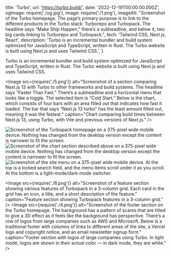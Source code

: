   title: 'Turbo',
  url: 'https://turbo.build/',
  date: '2022-12-19T00:00:00.000Z',
  ogImage: require('./og.jpg'),
  image: require('./1.png'),
  imageAlt: "Screenshot of the Turbo homepage. The page’s primary purpose is to link to the different products in the Turbo stack: Turborepo and Turbopack. The headline says “Make Ship Happen,” there’s a subheadline, and below it, two big cards linking to Turborepo and Turbopack.",
  tech: 'Tailwind CSS, Next.js, React',
  description: 'Turbo is an incremental bundler and build system optimized for JavaScript and TypeScript, written in Rust. The Turbo website is built using Next.js and uses Tailwind CSS.',
}

<Intro title="A Rust-powered JavaScript bundler and build system by Vercel.">

Turbo is an incremental bundler and build system optimized for JavaScript and TypeScript, written in Rust. The Turbo website is built using Next.js and uses Tailwind CSS.

</Intro>

<Image src={require('./5.png')} alt="Screenshot of a section comparing Next.js 13 with Turbo to other frameworks and build systems. The headline says “Faster Than Fast.” There’s a subheadline and a horizontal menu that looks like a toggle. The selected item is “Cold Start.” Below is the chart, which consists of four bars with an area filled out that indicates how fast it loaded. The bar that says “Next.js 13 turbo” has the least amount filled out, meaning it was the fastest." caption="Chart comparing build times between Next.js 13, using Turbo, with Vite and previous versions of Next.js." />

<Mobile caption="The Turbo website experience, including the navigation, on a 375-pixel wide mobile device.">
  <Image src={require('./13.png')} alt="Screenshot of the Turbopack homepage on a 375-pixel wide mobile device. Nothing has changed from the desktop version except the content is narrower to fit the screen." />
  <Image src={require('./16.png')} alt="Screenshot of the chart section described above on a 375-pixel wide mobile device. Nothing has changed from the desktop version except the content is narrower to fit the screen." />
  <Image src={require('./18.png')} alt="Screenshot of the site menu on a 375-pixel wide mobile device. At the top is a locked search field, and the menu items scroll under it as you scroll. At the bottom is a light-mode/dark-mode switcher." />
</Mobile>

<Image src={require('./8.png')} alt="Screenshot of a feature section showing various features of Turbopack in a 3-column grid. Each card in the grid has an icon, a title, and a short description of the feature." caption="Feature section showing Turbopack features in a 3-column grid." />
<Image src={require('./4.png')} alt="Screenshot of the footer section on the Turbo homepage. The background has a pattern of scares that are titled to give a 3D effect as it feels like the background has perspective. There’s a row of logos from large companies such as AWS and Microsoft. Below is a traditional footer with columns of links to different areas of the site, a Vercel logo and copyright notice, and an email newsletter signup form." caption="Footer section with logos of large companies using Turbo. In light mode, logos are shown in their actual color — in dark mode, they are white." />
